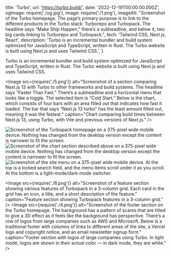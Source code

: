   title: 'Turbo',
  url: 'https://turbo.build/',
  date: '2022-12-19T00:00:00.000Z',
  ogImage: require('./og.jpg'),
  image: require('./1.png'),
  imageAlt: "Screenshot of the Turbo homepage. The page’s primary purpose is to link to the different products in the Turbo stack: Turborepo and Turbopack. The headline says “Make Ship Happen,” there’s a subheadline, and below it, two big cards linking to Turborepo and Turbopack.",
  tech: 'Tailwind CSS, Next.js, React',
  description: 'Turbo is an incremental bundler and build system optimized for JavaScript and TypeScript, written in Rust. The Turbo website is built using Next.js and uses Tailwind CSS.',
}

<Intro title="A Rust-powered JavaScript bundler and build system by Vercel.">

Turbo is an incremental bundler and build system optimized for JavaScript and TypeScript, written in Rust. The Turbo website is built using Next.js and uses Tailwind CSS.

</Intro>

<Image src={require('./5.png')} alt="Screenshot of a section comparing Next.js 13 with Turbo to other frameworks and build systems. The headline says “Faster Than Fast.” There’s a subheadline and a horizontal menu that looks like a toggle. The selected item is “Cold Start.” Below is the chart, which consists of four bars with an area filled out that indicates how fast it loaded. The bar that says “Next.js 13 turbo” has the least amount filled out, meaning it was the fastest." caption="Chart comparing build times between Next.js 13, using Turbo, with Vite and previous versions of Next.js." />

<Mobile caption="The Turbo website experience, including the navigation, on a 375-pixel wide mobile device.">
  <Image src={require('./13.png')} alt="Screenshot of the Turbopack homepage on a 375-pixel wide mobile device. Nothing has changed from the desktop version except the content is narrower to fit the screen." />
  <Image src={require('./16.png')} alt="Screenshot of the chart section described above on a 375-pixel wide mobile device. Nothing has changed from the desktop version except the content is narrower to fit the screen." />
  <Image src={require('./18.png')} alt="Screenshot of the site menu on a 375-pixel wide mobile device. At the top is a locked search field, and the menu items scroll under it as you scroll. At the bottom is a light-mode/dark-mode switcher." />
</Mobile>

<Image src={require('./8.png')} alt="Screenshot of a feature section showing various features of Turbopack in a 3-column grid. Each card in the grid has an icon, a title, and a short description of the feature." caption="Feature section showing Turbopack features in a 3-column grid." />
<Image src={require('./4.png')} alt="Screenshot of the footer section on the Turbo homepage. The background has a pattern of scares that are titled to give a 3D effect as it feels like the background has perspective. There’s a row of logos from large companies such as AWS and Microsoft. Below is a traditional footer with columns of links to different areas of the site, a Vercel logo and copyright notice, and an email newsletter signup form." caption="Footer section with logos of large companies using Turbo. In light mode, logos are shown in their actual color — in dark mode, they are white." />
